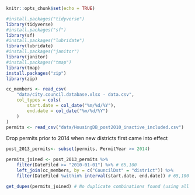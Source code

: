 ```r
knitr::opts_chunk$set(echo = TRUE)
```
```r
#install.packages("tidyverse")
library(tidyverse)
#install.packages("sf")
library(sf)
#install.packages("lubridate")
library(lubridate)
#install.packages("janitor")
library(janitor)
#install.packages("tmap")
library(tmap)
install.packages("zip")
library(zip)
```


```r
cc_members <- read_csv(
    "data/city.council.database.xlsx - data.csv",
    col_types = cols(
        start.date = col_date("%m/%d/%Y"),
        end.date = col_date("%m/%d/%Y")
    )
)
permits <- read_csv("data/HousingDB_post2010_inactive_included.csv")
```

Drop permits prior to 2014 when new districts first came into effect
```r
post_2013_permits<- subset(permits, PermitYear >= 2014)

permits_joined <- post_2013_permits %>%
    filter(DateFiled >= "2010-01-01") %>% # 65,100
    left_join(cc_members, by = c("CouncilDst" = "district")) %>%
    filter(DateFiled %within% interval(start.date, end.date)) # 65,100

get_dupes(permits_joined) # No duplicate combinations found (using all cols)
```

